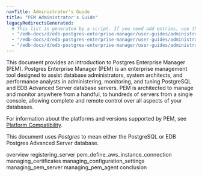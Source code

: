 ```yaml
---
navTitle: Administrator's Guide
title: "PEM Administrator's Guide"
legacyRedirectsGenerated:
  # This list is generated by a script. If you need add entries, use the `legacyRedirects` key.
  - "/edb-docs/d/edb-postgres-enterprise-manager/user-guides/administrators-guide/8.0/conclusion.html"
  - "/edb-docs/d/edb-postgres-enterprise-manager/user-guides/administrators-guide/8.0/genindex.html"
  - "/edb-docs/d/edb-postgres-enterprise-manager/user-guides/administrators-guide/8.0/index.html"
---
```


This document provides an introduction to Postgres Enterprise Manager (PEM). Postgres Enterprise Manager (PEM) is an enterprise management tool designed to assist database administrators, system architects, and performance analysts in administering, monitoring, and tuning PostgreSQL and EDB Advanced Server database servers. PEM is architected to manage and monitor anywhere from a handful, to hundreds of servers from a single console, allowing complete and remote control over all aspects of your databases.

For information about the platforms and versions supported by PEM, see [Platform Compatibility](https://www.enterprisedb.com/platform-compatibility#pem).

This document uses *Postgres* to mean either the PostgreSQL or EDB Postgres Advanced Server database.

<div class="toctree" maxdepth="3">

overview registering_server pem_define_aws_instance_connection managing_certificates managing_configuration_settings managing_pem_server managing_pem_agent conclusion

</div>

